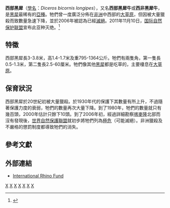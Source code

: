 {{Infraspeciesbox
| genus = Diceros
| species = bicornis
| subspecies = longipes
| authority = [[Ludwig_Zukowsky|Zukowsky]]，1949
| status = EX
| status_system = iucn3.1
| status_ref = <ref>{{IUCN2011.1|assessors=Emslie, R|year=2011|id=39319|title=Diceros bicornis ssp. longipes|downloaded=12 November 2011}}</ref>
| extinct = 2006年
}}

'''西部黑犀'''（[[學名|學名]]：''Diceros bicornis longipes''），又名'''西部黑犀牛'''或'''西非黑犀牛'''，是[[黑犀|黑犀]]最稀有的[[亞種|亞種]]。牠們曾一度廣泛分佈在[[非洲|非洲]]中西部的[[大草原|大草原]]，但因被大量獵殺而致數量急速下降，並於2006年被認為已經[[滅絕|滅絕]]。2011年11月10日，[[国际自然保护联盟|国际自然保护联盟]]宣布此亚种灭绝。<ref>{{cite web |url=http://tech.qq.com/a/20111112/000014.htm |language=zh-hans |title=世界珍稀物种非洲西部黑犀牛正式宣告灭绝 |publisher=腾讯网 |date=2011年11月12日 |accessdate= |archive-date=2014年2月1日 |archive-url=https://web.archive.org/web/20140201144947/http://tech.qq.com/a/20111112/000014.htm |dead-url=no }}</ref>

== 特徵 ==
西部黑犀長3-3.8米，高1.4-1.7米及重795-1364公斤。牠們有兩隻角，第一隻長0.5-1.3米，第二隻長2.5-60厘米。牠們像其他[[黑犀|黑犀]]都是吃草的，主要棲息在[[大草原|大草原]]。

== 保育狀況 ==
西部黑犀於20世紀初被大量獵殺。於1930年代的保護下其數量有所上升，不過隨著保護力度的衰弱，牠們的數量再次大量下降。到了1980年，牠們的數量就只有幾百頭，2000年估計只餘下10頭。到了2006年初，經過詳細勘察[[喀麥隆|喀麥隆]]北部而沒有發現後，[[世界自然保護聯盟|世界自然保護聯盟]]就初步將牠們列為[[極危|極危]]（可能滅絕）。非洲獵殺及不嚴格的懲罰制度都導致牠們的消失。

== 參考文獻 ==
{{Reflist}}

== 外部連結 ==
* [https://web.archive.org/web/20071011002729/http://www.rhinos-irf.org/ International Rhino Fund]
{{Taxonbar}}
[[Category:IUCN紅色名錄絕滅物種|X]]
[[Category:黑犀属|X]]
[[Category:已灭绝动物|X]]
[[Category:巨型動物|X]]
[[Category:非洲哺乳動物|X]]
[[Category:2011年環境|X]]
[[Category:已滅絕的哺乳動物|X]]